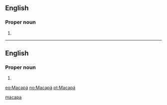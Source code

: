==English==

===Proper noun===
{{en-proper noun}}

# {{place:Macapá, AM, BR|en}}

[[Category:English terms spelled with Á|macapa]]

----

==English==

===Proper noun===
{{pt-proper noun}}

# {{place:Macapá, AM, BR|pt|Macapá}}

[[eo:Macapá]]
[[no:Macapá]]
[[pt:Macapá]]